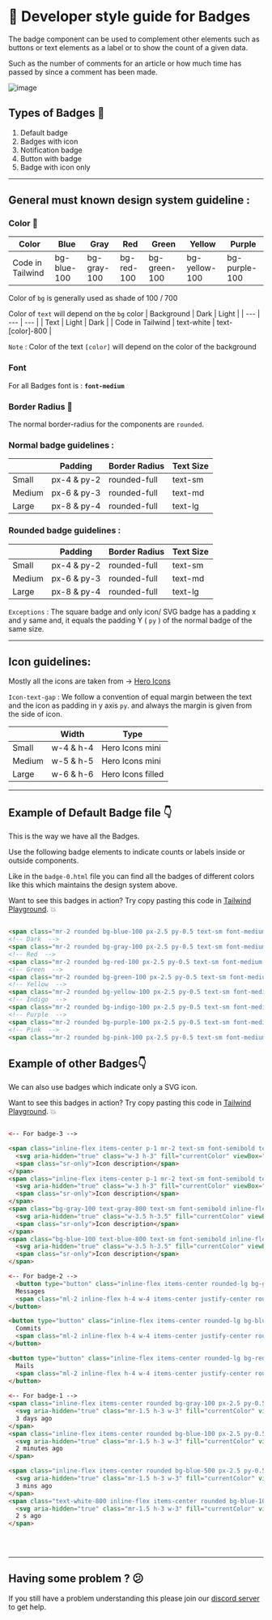 # 📒 Developer style guide for Badges

The badge component can be used to complement other elements such as buttons or text elements as a label or to show the count of a given data.

Such as the number of comments for an article or how much time has passed by since a comment has been made.

![image](https://user-images.githubusercontent.com/83635276/205807536-98d7ddef-179e-4c91-9ea4-cc053b86d305.png)

## Types of Badges 🔽

1. Default badge
2. Badges with icon
3. Notification badge
4. Button with badge
5. Badge with icon only

---

## General must known design system guideline :

### Color 🎨

| Color | Blue | Gray | Red | Green | Yellow | Purple |
| --- | --- | --- | --- | --- | --- | --- |
| Code in Tailwind | bg-blue-100 | bg-gray-100 | bg-red-100 | bg-green-100 | bg-yellow-100 | bg-purple-100 |

Color of `bg` is generally used as shade of 100 / 700 

Color of `text` will depend on the `bg` color
| Background | Dark | Light |
| --- | --- | --- |
| Text | Light | Dark |
| Code in Tailwind | text-white | text-[color]-800 |

`Note` : Color of the text `[color]` will depend on the color of the background

### Font

For all Badges font is : **`font-medium`**

### Border Radius 🔲

The normal border-radius for the components are `rounded`.

### Normal badge guidelines :

|  | Padding | Border Radius | Text Size |
| --- | --- | --- | --- |
| Small | px-4 & py-2 | rounded-full | text-sm |
| Medium | px-6 & py-3 | rounded-full | text-md |
| Large | px-8 & py-4 | rounded-full | text-lg |

### Rounded badge guidelines :

|  | Padding | Border Radius | Text Size |
| --- | --- | --- | --- |
| Small | px-4 & py-2 | rounded-full | text-sm |
| Medium | px-6 & py-3 | rounded-full | text-md |
| Large | px-8 & py-4 | rounded-full | text-lg |

`Exceptions` : The square badge and only icon/ SVG badge has a padding x and y same and, it equals the padding Y ( `py` ) of the normal badge of the same size.

---

## Icon guidelines:

Mostly all the icons are taken from → [Hero Icons](https://heroicons.com/)

`Icon-text-gap` :  We follow a convention of equal margin between the text and the icon as padding in y  axis `py`. and always the margin is given from the side of icon.

|  | Width | Type |
| --- | --- | --- |
| Small | w-4 & h-4 | Hero Icons mini |
| Medium | w-5 & h-5 | Hero Icons mini |
| Large | w-6 & h-6 | Hero Icons filled |

---

## Example of Default Badge file 👇

This is the way we have all the Badges. 

Use the following badge elements to indicate counts or labels inside or outside components.

Like in the `badge-0.html` file you can find all the badges of different colors like this which maintains the design system above.

Want to see this badges in action? Try copy pasting this code in [Tailwind Playground](https://play.tailwindcss.com/). 💥

```html

<span class="mr-2 rounded bg-blue-100 px-2.5 py-0.5 text-sm font-medium text-blue-800 dark:bg-blue-200 dark:text-blue-800">Default</span>
<!-- Dark  -->
<span class="mr-2 rounded bg-gray-100 px-2.5 py-0.5 text-sm font-medium text-gray-800 dark:bg-gray-700 dark:text-gray-300">Dark</span>
<!-- Red  -->
<span class="mr-2 rounded bg-red-100 px-2.5 py-0.5 text-sm font-medium text-red-800 dark:bg-red-200 dark:text-red-900">Red</span>
<!-- Green  -->
<span class="mr-2 rounded bg-green-100 px-2.5 py-0.5 text-sm font-medium text-green-800 dark:bg-green-200 dark:text-green-900">Green</span>
<!-- Yellow  -->
<span class="mr-2 rounded bg-yellow-100 px-2.5 py-0.5 text-sm font-medium text-yellow-800 dark:bg-yellow-200 dark:text-yellow-900">Yellow</span>
<!-- Indigo  -->
<span class="mr-2 rounded bg-indigo-100 px-2.5 py-0.5 text-sm font-medium text-indigo-800 dark:bg-indigo-200 dark:text-indigo-900">Indigo</span>
<!-- Purple  -->
<span class="mr-2 rounded bg-purple-100 px-2.5 py-0.5 text-sm font-medium text-purple-800 dark:bg-purple-200 dark:text-purple-900">Purple</span>
<!-- Pink  -->
<span class="mr-2 rounded bg-pink-100 px-2.5 py-0.5 text-sm font-medium text-pink-800 dark:bg-pink-200 dark:text-pink-800">Pink</span>x

```

## Example of other Badges👇

We can also use badges which indicate only a SVG icon.


Want to see this badges in action? Try copy pasting this code in [Tailwind Playground](https://play.tailwindcss.com/). 💥

```html

<-- For badge-3 -->

<span class="inline-flex items-center p-1 mr-2 text-sm font-semibold text-gray-800 bg-gray-100 rounded-full dark:bg-gray-700 dark:text-gray-300">
  <svg aria-hidden="true" class="w-3 h-3" fill="currentColor" viewBox="0 0 20 20" xmlns="http://www.w3.org/2000/svg" data-darkreader-inline-fill="" style="--darkreader-inline-fill:currentColor;"><path fill-rule="evenodd" d="M16.707 5.293a1 1 0 010 1.414l-8 8a1 1 0 01-1.414 0l-4-4a1 1 0 011.414-1.414L8 12.586l7.293-7.293a1 1 0 011.414 0z" clip-rule="evenodd"></path></svg>
  <span class="sr-only">Icon description</span>
</span>
<span class="inline-flex items-center p-1 mr-2 text-sm font-semibold text-blue-800 bg-blue-100 rounded-full dark:bg-blue-200 dark:text-blue-800">
  <svg aria-hidden="true" class="w-3 h-3" fill="currentColor" viewBox="0 0 20 20" xmlns="http://www.w3.org/2000/svg" data-darkreader-inline-fill="" style="--darkreader-inline-fill:currentColor;"><path fill-rule="evenodd" d="M16.707 5.293a1 1 0 010 1.414l-8 8a1 1 0 01-1.414 0l-4-4a1 1 0 011.414-1.414L8 12.586l7.293-7.293a1 1 0 011.414 0z" clip-rule="evenodd"></path></svg>
  <span class="sr-only">Icon description</span>
</span>
<span class="bg-gray-100 text-gray-800 text-sm font-semibold inline-flex items-center p-1.5 rounded-full mr-2 dark:bg-gray-700 dark:text-gray-300">
  <svg aria-hidden="true" class="w-3.5 h-3.5" fill="currentColor" viewBox="0 0 20 20" xmlns="http://www.w3.org/2000/svg" data-darkreader-inline-fill="" style="--darkreader-inline-fill:currentColor;"><path fill-rule="evenodd" d="M16.707 5.293a1 1 0 010 1.414l-8 8a1 1 0 01-1.414 0l-4-4a1 1 0 011.414-1.414L8 12.586l7.293-7.293a1 1 0 011.414 0z" clip-rule="evenodd"></path></svg>
  <span class="sr-only">Icon description</span>
</span>
<span class="bg-blue-100 text-blue-800 text-sm font-semibold inline-flex items-center p-1.5 rounded-full dark:bg-blue-200 dark:text-blue-800">
  <svg aria-hidden="true" class="w-3.5 h-3.5" fill="currentColor" viewBox="0 0 20 20" xmlns="http://www.w3.org/2000/svg" data-darkreader-inline-fill="" style="--darkreader-inline-fill:currentColor;"><path fill-rule="evenodd" d="M16.707 5.293a1 1 0 010 1.414l-8 8a1 1 0 01-1.414 0l-4-4a1 1 0 011.414-1.414L8 12.586l7.293-7.293a1 1 0 011.414 0z" clip-rule="evenodd"></path></svg>
  <span class="sr-only">Icon description</span>
</span>

<-- For badge-2 -->
  <button type="button" class="inline-flex items-center rounded-lg bg-green-700 px-5 py-2.5 text-center text-sm font-medium text-white hover:bg-green-800 focus:outline-none dark:bg-green-600 dark:hover:bg-green-700">
  Messages
  <span class="ml-2 inline-flex h-4 w-4 items-center justify-center rounded-full bg-white text-xs font-semibold text-blue-800"> 2 </span>
</button>

<button type="button" class="inline-flex items-center rounded-lg bg-blue-700 px-5 py-2.5 text-center text-sm font-medium text-white hover:bg-blue-800 focus:outline-none dark:bg-blue-600 dark:hover:bg-blue-700">
  Commits
  <span class="ml-2 inline-flex h-4 w-4 items-center justify-center rounded-full bg-blue-200 text-xs font-semibold text-blue-800"> 3 </span>
</button>

<button type="button" class="inline-flex items-center rounded-lg bg-red-700 px-5 py-2.5 text-center text-sm font-medium text-white hover:bg-red-800 focus:outline-none dark:bg-red-600 dark:hover:bg-red-700">
  Mails
  <span class="ml-2 inline-flex h-4 w-4 items-center justify-center rounded-full bg-white text-xs font-semibold text-red-800"> 9 </span>
</button>
  
<-- For badge-1 -->
<span class="inline-flex items-center rounded bg-gray-100 px-2.5 py-0.5 text-xs font-medium text-gray-800 dark:bg-gray-700 dark:text-gray-300">
  <svg aria-hidden="true" class="mr-1.5 h-3 w-3" fill="currentColor" viewBox="0 0 20 20" xmlns="http://www.w3.org/2000/svg" data-darkreader-inline-fill="" style="--darkreader-inline-fill:currentColor;"><path fill-rule="evenodd" d="M10 18a8 8 0 100-16 8 8 0 000 16zm1-12a1 1 0 10-2 0v4a1 1 0 00.293.707l2.828 2.829a1 1 0 101.415-1.415L11 9.586V6z" clip-rule="evenodd"></path></svg>
  3 days ago
</span>
<span class="inline-flex items-center rounded bg-blue-100 px-2.5 py-0.5 text-xs font-medium text-blue-800 dark:bg-blue-200 dark:text-blue-800">
  <svg aria-hidden="true" class="mr-1.5 h-3 w-3" fill="currentColor" viewBox="0 0 20 20" xmlns="http://www.w3.org/2000/svg" data-darkreader-inline-fill="" style="--darkreader-inline-fill:currentColor;"><path fill-rule="evenodd" d="M10 18a8 8 0 100-16 8 8 0 000 16zm1-12a1 1 0 10-2 0v4a1 1 0 00.293.707l2.828 2.829a1 1 0 101.415-1.415L11 9.586V6z" clip-rule="evenodd"></path></svg>
  2 minutes ago
</span>

<span class="inline-flex items-center rounded bg-blue-500 px-2.5 py-0.5 text-xs font-medium text-gray-800 dark:bg-blue-700 dark:text-gray-300">
  <svg aria-hidden="true" class="mr-1.5 h-3 w-3" fill="currentColor" viewBox="0 0 20 20" xmlns="http://www.w3.org/2000/svg" data-darkreader-inline-fill="" style="--darkreader-inline-fill:currentColor;"><path fill-rule="evenodd" d="M10 18a8 8 0 100-16 8 8 0 000 16zm1-12a1 1 0 10-2 0v4a1 1 0 00.293.707l2.828 2.829a1 1 0 101.415-1.415L11 9.586V6z" clip-rule="evenodd"></path></svg>
  3 mins ago
</span>
<span class="text-white-800 inline-flex items-center rounded bg-blue-100 px-2.5 py-0.5 text-xs font-medium dark:bg-red-800 dark:text-white">
  <svg aria-hidden="true" class="mr-1.5 h-3 w-3" fill="currentColor" viewBox="0 0 20 20" xmlns="http://www.w3.org/2000/svg" data-darkreader-inline-fill="" style="--darkreader-inline-fill:currentColor;"><path fill-rule="evenodd" d="M10 18a8 8 0 100-16 8 8 0 000 16zm1-12a1 1 0 10-2 0v4a1 1 0 00.293.707l2.828 2.829a1 1 0 101.415-1.415L11 9.586V6z" clip-rule="evenodd"></path></svg>
  2 s ago
</span>
  

  
```


---

## Having some problem ? 😕

If you still have a problem understanding this please join our [discord server](https://discord.gg/zrVMjGW8sB) to get help.
